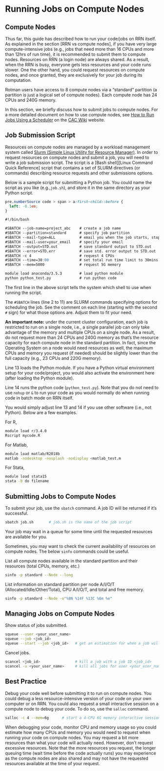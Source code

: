 # Running Jobs on Compute Nodes

## Compute Nodes

Thus far, this guide has described how to run your code/jobs on RRN itself. As explained in the section [RRN vs compute nodes], if you have very large compute-intensive jobs (e.g., jobs that need more than 16 CPUs and more than 12hrs of run time), it is recommended to submit them to compute nodes. Resources on RRN (a login node) are always shared. As a result, when the RRN is busy, everyone gets less resources and your code runs slower. One the other hand, you could request resources on compute nodes, and once granted, they are exclusively for your job during its computation.

Rotman users have access to 8 compute nodes via a "standard" partition (a partition is just a logical set of compute nodes). Each compute node has 24 CPUs and 240G memory.

In this section, we briefly discuss how to submit jobs to compute nodes. For a more detailed document on how to use compute nodes, see [How to Run Jobs Using a Scheduler](https://cac.queensu.ca/wiki/index.php/SLURM) on the [CAC Wiki](https://cac.queensu.ca/wiki/index.php/Main_Page) website.

## Job Submission Script

Resources on compute nodes are managed by a workload management system called [Slurm (Simple Linux Utility for Resource Manager)](https://slurm.schedmd.com/overview.html). In order to request resources on compute nodes and submit a job, you will need to write a job submission script. The script is a [Bash shell][Linux Command Quick Reference] script that contains a set of SLURM directives (or commands) describing resource requests and other submissions options.

Below is a sample script for submitting a Python job. You could name the script as you like (e.g.,`job.sh`), and store it in the same directory as your Python script.

```css
pre.numberSource code > span > a:first-child::before {
  left: -0.1em;
}
```

```abc
#!/bin/bash

#SBATCH --job-name=project_abc    # create a job name
#SBATCH --partition=standard      # specify job partition
#SBATCH --mail-type=ALL           # email you when the job starts, stops, etc.
#SBATCH --mail-user=your_email    # specify your email
#SBATCH --output=STD.out		  # save standard output to STD.out
#SBATCH --error=STD.err           # save std. error output to STD.out
#SBATCH -c 4                      # request 4 CPUs
#SBATCH --time=30:00              # set total run time limit to 30mins (days-hrs:mins:secs)
#SBATCH --mem=5000                # request 5G memory

module load anaconda/3.5.3        # load python module
python python_test.py             # run python code

```

The first line in the above script tells the system which shell to use when running the script.

The `#SBATCH` lines (line 2 to 11) are SLURM commands specifying options for scheduling the job. See the comment on each line (starting with the second `#` sign) for what those options are. Adjust them to fit your need.

**An important note:** under the current cluster configuration, each job is restricted to run on a single node, i.e., a single parallel job can only take advantage of the memory and multiple CPUs on a single node. As a result, do not request more than 24 CPUs and 240G memory as that's the resource capacity for each compute node in the standard partition. In fact, since the Operating System on a node would need resources as well, the maximum CPUs and memory you request (if needed) should be slightly lower than the full capacity (e.g., 23 CPUs and 220G memory). 

Line 13 loads the Python module. If you have a Python virtual environment setup for your code/project, you would also activate the environment here (after loading the Python module).  

Line 14 runs the python code (`python_test.py`). Note that you do not need to use `nohup` or `&` to run your code as you would normally do when running code in batch mode on RRN itself.

You would simply adjust line 13 and 14 if you use other software (i.e., not Python). Below are a few examples.

For R,

```bash
module load r/3.4.0
Rscript mycode.R
```

For Matlab,

```bash
module load matlab/R2018b
matlab -nodesktop -nosplash -nodisplay <matlab_test.m
```

For Stata,

```bash
module load stata15
stata -b do filename
```

## Submitting Jobs to Compute Nodes

To submit your job, use the `sbatch` command. A job ID will be returned if it's successful.

```bash
sbatch job.sh       # job.sh is the name of the job script 
```

Your job may wait in a queue for some time until the requested resources are available for you.

Sometimes, you may want to check the current availability of resources on compute nodes. The below `sinfo` commands could be useful.

List all compute nodes available in the standard partition and their resources (total CPUs, memory, etc.)

```bash
sinfo -p standard --Node --long 
```

List information on standard partition per node A/I/O/T (Allocated/Idle/Other/Total), CPU A/I/O/T, and total and free memory.

```bash
sinfo -p standard --Node -o"%8N %14F %13C %6m %e" 
```

## Managing Jobs on Compute Nodes

Show status of jobs submitted.

```bash
squeue --user <your_user_name>
squeue --job <job_id>
squeue --start --job <job_id>   # get an estimation for when a job will run
```

Cancel jobs.

```bash
scancel <job_id>                # kill a job with a job ID <job_id>
scancel -u <your_user_name>     # kill all jobs for user <your_user_name> 
```


## Best Practice

Debug your code well before submitting it to run on compute nodes. You could debug a less resource-intensive version of your code on your own computer or on RRN. You could also request a small interactive session on a compute node to debug your code. To do so, use the `salloc` command.

```bash
salloc -c 4 --mem=6g      # start a 4-CPU 6G memory interactive session 
```

When debugging your code, monitor CPU and memory usage so you could estimate how many CPUs and memory you would need to request when running your code on compute nodes. You may request a bit more resources than what your code will actually need. However, don't request excessive resources. Note that the more resources you request, the longer queuing time (wait time before the code actually runs) you may experience as the compute nodes are also shared and may not have the requested resources available at the time of your request.

 